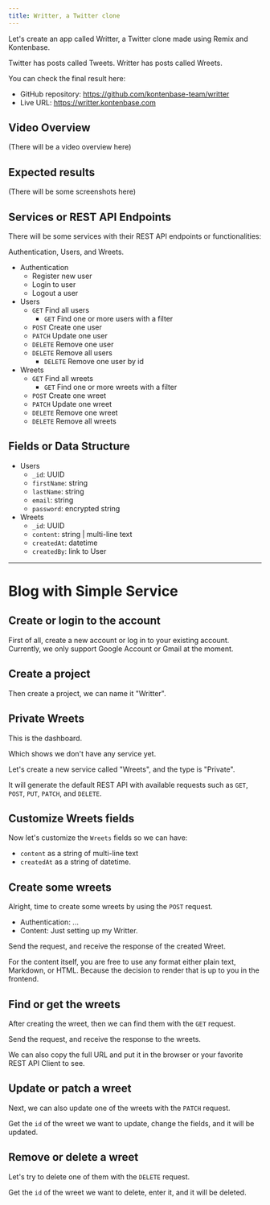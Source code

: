 ```yaml
---
title: Writter, a Twitter clone
---
```



Let's create an app called Writter, a Twitter clone made using Remix and Kontenbase.

Twitter has posts called Tweets. Writter has posts called Wreets.

You can check the final result here:

- GitHub repository: https://github.com/kontenbase-team/writter
- Live URL: https://writter.kontenbase.com

## Video Overview

(There will be a video overview here)

## Expected results

(There will be some screenshots here)

## Services or REST API Endpoints

There will be some services with their REST API endpoints or functionalities:

Authentication, Users, and Wreets.

- Authentication
  - Register new user
  - Login to user
  - Logout a user
- Users
  - `GET` Find all users
    - `GET` Find one or more users with a filter
  - `POST` Create one user
  - `PATCH` Update one user
  - `DELETE` Remove one user
  - `DELETE` Remove all users
    - `DELETE` Remove one user by id
- Wreets
  - `GET` Find all wreets
    - `GET` Find one or more wreets with a filter
  - `POST` Create one wreet
  - `PATCH` Update one wreet
  - `DELETE` Remove one wreet
  - `DELETE` Remove all wreets

## Fields or Data Structure

- Users
  - `_id`: UUID
  - `firstName`: string
  - `lastName`: string
  - `email`: string
  - `password`: encrypted string
- Wreets
  - `_id`: UUID
  - `content`: string | multi-line text
  - `createdAt`: datetime
  - `createdBy`: link to User

---

# Blog with Simple Service

## Create or login to the account

First of all, create a new account or log in to your existing account. Currently, we only support Google Account or Gmail at the moment.

## Create a project

Then create a project, we can name it "Writter".

## Private Wreets

This is the dashboard.

Which shows we don't have any service yet.

Let's create a new service called "Wreets", and the type is "Private".

It will generate the default REST API with available requests such as `GET`, `POST`, `PUT`, `PATCH`, and `DELETE`.

## Customize Wreets fields

Now let's customize the `Wreets` fields so we can have:

- `content` as a string of multi-line text
- `createdAt` as a string of datetime.

## Create some wreets

Alright, time to create some wreets by using the `POST` request.

- Authentication: ...
- Content: Just setting up my Writter.

Send the request, and receive the response of the created Wreet.

For the content itself, you are free to use any format either plain text, Markdown, or HTML. Because the decision to render that is up to you in the frontend.

## Find or get the wreets

After creating the wreet, then we can find them with the `GET` request.

Send the request, and receive the response to the wreets.

We can also copy the full URL and put it in the browser or your favorite REST API Client to see.

## Update or patch a wreet

Next, we can also update one of the wreets with the `PATCH` request.

Get the `id` of the wreet we want to update, change the fields, and it will be updated.

## Remove or delete a wreet

Let's try to delete one of them with the `DELETE` request.

Get the `id` of the wreet we want to delete, enter it, and it will be deleted.
